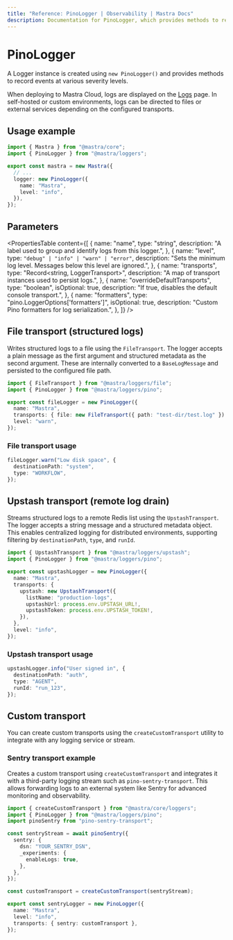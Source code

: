 ```yaml
---
title: "Reference: PinoLogger | Observability | Mastra Docs"
description: Documentation for PinoLogger, which provides methods to record events at various severity levels.
---
```


# PinoLogger

A Logger instance is created using `new PinoLogger()` and provides methods to record events at various severity levels.

When deploying to Mastra Cloud, logs are displayed on the [Logs](/docs/mastra-cloud/dashboard#logs) page. In self-hosted or custom environments, logs can be directed to files or external services depending on the configured transports.

## Usage example

```typescript title="src/mastra/index.ts" showLineNumbers copy
import { Mastra } from "@mastra/core";
import { PinoLogger } from "@mastra/loggers";

export const mastra = new Mastra({
  // ...
  logger: new PinoLogger({
    name: "Mastra",
    level: "info",
  }),
});
```

## Parameters

<PropertiesTable
  content={[
    {
      name: "name",
      type: "string",
      description: "A label used to group and identify logs from this logger.",
    },
    {
      name: "level",
      type: `"debug" | "info" | "warn" | "error"`,
      description:
        "Sets the minimum log level. Messages below this level are ignored.",
    },
    {
      name: "transports",
      type: "Record<string, LoggerTransport>",
      description: "A map of transport instances used to persist logs.",
    },
    {
      name: "overrideDefaultTransports",
      type: "boolean",
      isOptional: true,
      description: "If true, disables the default console transport.",
    },
    {
      name: "formatters",
      type: "pino.LoggerOptions['formatters']",
      isOptional: true,
      description: "Custom Pino formatters for log serialization.",
    },
  ]}
/>

## File transport (structured logs)

Writes structured logs to a file using the `FileTransport`. The logger accepts a plain message as the first argument and structured metadata as the second argument. These are internally converted to a `BaseLogMessage` and persisted to the configured file path.

```typescript title="src/mastra/loggers/file-transport.ts" showLineNumbers copy
import { FileTransport } from "@mastra/loggers/file";
import { PinoLogger } from "@mastra/loggers/pino";

export const fileLogger = new PinoLogger({
  name: "Mastra",
  transports: { file: new FileTransport({ path: "test-dir/test.log" }) },
  level: "warn",
});
```

### File transport usage

```typescript showLineNumbers copy
fileLogger.warn("Low disk space", {
  destinationPath: "system",
  type: "WORKFLOW",
});
```

## Upstash transport (remote log drain)

Streams structured logs to a remote Redis list using the `UpstashTransport`. The logger accepts a string message and a structured metadata object. This enables centralized logging for distributed environments, supporting filtering by `destinationPath`, `type`, and `runId`.

```typescript title="src/mastra/loggers/upstash-transport.ts" showLineNumbers copy
import { UpstashTransport } from "@mastra/loggers/upstash";
import { PinoLogger } from "@mastra/loggers/pino";

export const upstashLogger = new PinoLogger({
  name: "Mastra",
  transports: {
    upstash: new UpstashTransport({
      listName: "production-logs",
      upstashUrl: process.env.UPSTASH_URL!,
      upstashToken: process.env.UPSTASH_TOKEN!,
    }),
  },
  level: "info",
});
```

### Upstash transport usage

```typescript showLineNumbers copy
upstashLogger.info("User signed in", {
  destinationPath: "auth",
  type: "AGENT",
  runId: "run_123",
});
```

## Custom transport

You can create custom transports using the `createCustomTransport` utility to integrate with any logging service or stream.

### Sentry transport example

Creates a custom transport using `createCustomTransport` and integrates it with a third-party logging stream such as `pino-sentry-transport`. This allows forwarding logs to an external system like Sentry for advanced monitoring and observability.

```typescript title="src/mastra/loggers/sentry-transport.ts" showLineNumbers copy
import { createCustomTransport } from "@mastra/core/loggers";
import { PinoLogger } from "@mastra/loggers/pino";
import pinoSentry from "pino-sentry-transport";

const sentryStream = await pinoSentry({
  sentry: {
    dsn: "YOUR_SENTRY_DSN",
    _experiments: {
      enableLogs: true,
    },
  },
});

const customTransport = createCustomTransport(sentryStream);

export const sentryLogger = new PinoLogger({
  name: "Mastra",
  level: "info",
  transports: { sentry: customTransport },
});
```
